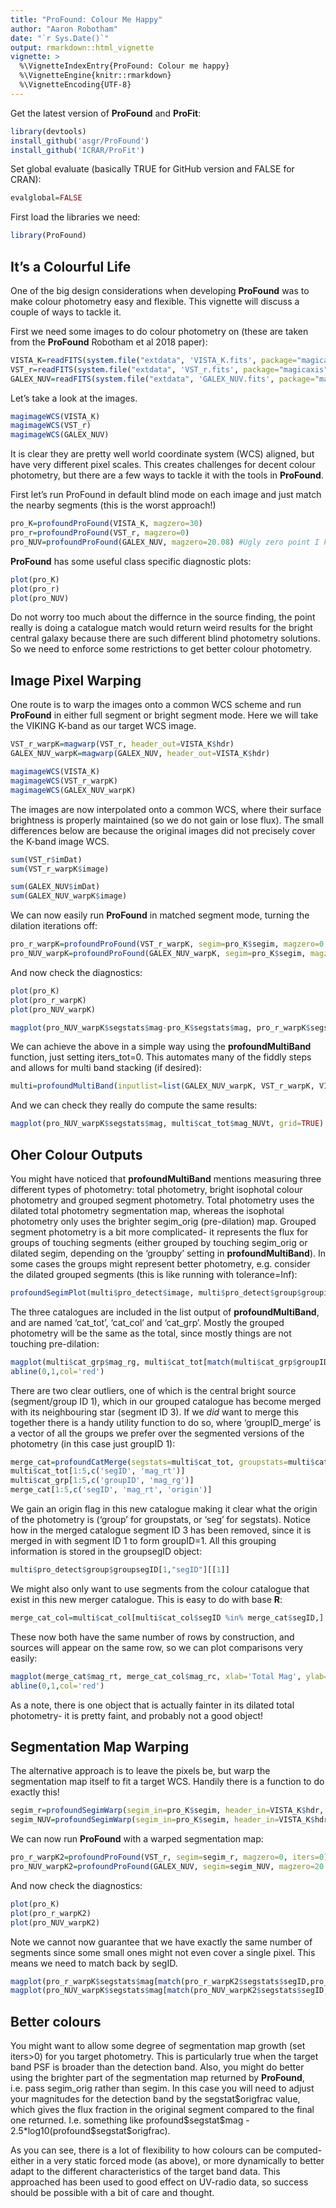 ```yaml
---
title: "ProFound: Colour Me Happy"
author: "Aaron Robotham"
date: "`r Sys.Date()`"
output: rmarkdown::html_vignette
vignette: >
  %\VignetteIndexEntry{ProFound: Colour me happy}
  %\VignetteEngine{knitr::rmarkdown}
  %\VignetteEncoding{UTF-8}
---
```


Get the latest version of **ProFound** and **ProFit**:

```r
library(devtools)
install_github('asgr/ProFound')
install_github('ICRAR/ProFit')
```

Set global evaluate (basically TRUE for GitHub version and FALSE for CRAN):

```r
evalglobal=FALSE
```

First load the libraries we need:

```r
library(ProFound)
```

## It's a Colourful Life

One of the big design considerations when developing **ProFound** was to make colour photometry easy and flexible. This vignette will discuss a couple of ways to tackle it.

First we need some images to do colour photometry on (these are taken from the **ProFound** Robotham et al 2018 paper):

```r
VISTA_K=readFITS(system.file("extdata", 'VISTA_K.fits', package="magicaxis"))
VST_r=readFITS(system.file("extdata", 'VST_r.fits', package="magicaxis"))
GALEX_NUV=readFITS(system.file("extdata", 'GALEX_NUV.fits', package="magicaxis"))
```

Let's take a look at the images.

```r
magimageWCS(VISTA_K)
magimageWCS(VST_r)
magimageWCS(GALEX_NUV)
```

It is clear they are pretty well world coordinate system (WCS) aligned, but have very different pixel scales. This creates challenges for decent colour photometry, but there are a few ways to tackle it with the tools in **ProFound**.

First let's run ProFound in default blind mode on each image and just match the nearby segments (this is the worst approach!)

```r
pro_K=profoundProFound(VISTA_K, magzero=30)
pro_r=profoundProFound(VST_r, magzero=0)
pro_NUV=profoundProFound(GALEX_NUV, magzero=20.08) #Ugly zero point I know- see Driver et al 2016 Table 3!
```

**ProFound** has some useful class specific diagnostic plots:

```r
plot(pro_K)
plot(pro_r)
plot(pro_NUV)
```

Do not worry too much about the differnce in the source finding, the point really is doing a catalogue match would return weird results for the bright central galaxy because there are such different blind photometry solutions. So we need to enforce some restrictions to get better colour photometry.

## Image Pixel Warping

One route is to warp the images onto a common WCS scheme and run **ProFound** in either full segment or bright segment mode. Here we will take the VIKING K-band as our target WCS image.

```r
VST_r_warpK=magwarp(VST_r, header_out=VISTA_K$hdr)
GALEX_NUV_warpK=magwarp(GALEX_NUV, header_out=VISTA_K$hdr)
```

```r
magimageWCS(VISTA_K)
magimageWCS(VST_r_warpK)
magimageWCS(GALEX_NUV_warpK)
```

The images are now interpolated onto a common WCS, where their surface brightness is properly maintained (so we do not gain or lose flux). The small differences below are because the original images did not precisely cover the K-band image WCS.

```r
sum(VST_r$imDat)
sum(VST_r_warpK$image)

sum(GALEX_NUV$imDat)
sum(GALEX_NUV_warpK$image)
```

We can now easily run **ProFound** in matched segment mode, turning the dilation iterations off:

```r
pro_r_warpK=profoundProFound(VST_r_warpK, segim=pro_K$segim, magzero=0, iters=0)
pro_NUV_warpK=profoundProFound(GALEX_NUV_warpK, segim=pro_K$segim, magzero=20.08, iters=0)
```

And now check the diagnostics:

```r
plot(pro_K)
plot(pro_r_warpK)
plot(pro_NUV_warpK)
```

```r
magplot(pro_NUV_warpK$segstats$mag-pro_K$segstats$mag, pro_r_warpK$segstats$mag-pro_K$segstats$mag, xlab='NUV-K', ylab='r-K')
```

We can achieve the above in a simple way using the **profoundMultiBand** function, just setting iters_tot=0. This automates many of the fiddly steps and allows for multi band stacking (if desired):

```r
multi=profoundMultiBand(inputlist=list(GALEX_NUV_warpK, VST_r_warpK, VISTA_K), magzero=c(20.08,0,30), iters_tot=0, detectbands='K', multibands=c('NUV','r','K'))
```

And we can check they really do compute the same results:

```r
magplot(pro_NUV_warpK$segstats$mag, multi$cat_tot$mag_NUVt, grid=TRUE)
```

## Oher Colour Outputs

You might have noticed that **profoundMultiBand** mentions measuring three different types of photometry: total photometry, bright isophotal colour photometry and grouped segment photometry. Total photometry uses the dilated total photometry segmentation map, whereas the isophotal photometry only uses the brighter segim_orig (pre-dilation) map. Grouped segment photometry is a bit more complicated- it represents the flux for groups of touching segments (either grouped by touching segim_orig or dilated segim, depending on the 'groupby' setting in **profoundMultiBand**). In some cases the groups might represent better photometry, e.g. consider the dilated grouped segments (this is like running with tolerance=Inf):

```r
profoundSegimPlot(multi$pro_detect$image, multi$pro_detect$group$groupim)
```

The three catalogues are included in the list output of **profoundMultiBand**, and are named 'cat_tot', 'cat_col' and 'cat_grp'. Mostly the grouped photometry will be the same as the total, since mostly things are not touching pre-dilation:

```r
magplot(multi$cat_grp$mag_rg, multi$cat_tot[match(multi$cat_grp$groupID, multi$cat_tot$segID),"mag_rt"], grid=TRUE, log='', xlab='Group Mag', ylab='Total Mag')
abline(0,1,col='red')
```

There are two clear outliers, one of which is the central bright source (segment/group ID 1), which in our grouped catalogue has become merged with its neighbouring star (segment ID 3). If we *did* want to merge this together there is a handy utility function to do so, where 'groupID_merge' is a vector of all the groups we prefer over the segmented versions of the photometry (in this case just groupID 1):

```r
merge_cat=profoundCatMerge(segstats=multi$cat_tot, groupstats=multi$cat_grp, groupsegID=multi$pro_detect$group$groupsegID, groupID_merge=1)
multi$cat_tot[1:5,c('segID', 'mag_rt')]
multi$cat_grp[1:5,c('groupID', 'mag_rg')]
merge_cat[1:5,c('segID', 'mag_rt', 'origin')]
```

We gain an origin flag in this new catalogue making it clear what the origin of the photometry is ('group' for groupstats, or 'seg' for segstats). Notice how in the merged catalogue segment ID 3 has been removed, since it is merged in with segment ID 1 to form groupID=1. All this grouping information is stored in the groupsegID object:

```r
multi$pro_detect$group$groupsegID[1,"segID"][[1]]
```

We might also only want to use segments from the colour catalogue that exist in this new merger catalogue. This is easy to do with base **R**:

```r
merge_cat_col=multi$cat_col[multi$cat_col$segID %in% merge_cat$segID,]
```

These now both have the same number of rows by construction, and sources will appear on the same row, so we can plot comparisons very easily:

```r
magplot(merge_cat$mag_rt, merge_cat_col$mag_rc, xlab='Total Mag', ylab='Colour Mag', grid=TRUE)
abline(0,1,col='red')
```

As a note, there is one object that is actually fainter in its dilated total photometry- it is pretty faint, and probably not a good object!

## Segmentation Map Warping

The alternative approach is to leave the pixels be, but warp the segmentation map itself to fit a target WCS. Handily there is a function to do exactly this!

```r
segim_r=profoundSegimWarp(segim_in=pro_K$segim, header_in=VISTA_K$hdr, header_out=VST_r$hdr)
segim_NUV=profoundSegimWarp(segim_in=pro_K$segim, header_in=VISTA_K$hdr, header_out=GALEX_NUV$hdr)
```

We can now run **ProFound** with a warped segmentation map:

```r
pro_r_warpK2=profoundProFound(VST_r, segim=segim_r, magzero=0, iters=0)
pro_NUV_warpK2=profoundProFound(GALEX_NUV, segim=segim_NUV, magzero=20.08, iters=0)
```

And now check the diagnostics:

```r
plot(pro_K)
plot(pro_r_warpK2)
plot(pro_NUV_warpK2)
```

Note we cannot now guarantee that we have exactly the same number of segments since some small ones might not even cover a single pixel. This means we need to match back by segID.

```r
magplot(pro_r_warpK$segstats$mag[match(pro_r_warpK2$segstats$segID,pro_r_warpK$segstats$segID)], pro_r_warpK2$segstats$mag, grid=TRUE, xlab='r Image Warp / mag', ylab='r Segim Warp / mag')
magplot(pro_NUV_warpK$segstats$mag[match(pro_NUV_warpK2$segstats$segID,pro_NUV_warpK$segstats$segID)], pro_NUV_warpK2$segstats$mag, grid=TRUE, xlab='NUV Image Warp / mag', ylab='NUV Segim Warp / mag')
```

## Better colours

You might want to allow some degree of segmentation map growth (set iters>0) for you target photometry. This is particularly true when the target band PSF is broader than the detection band. Also, you might do better using the brighter part of the segmentation map returned by **ProFound**, i.e. pass segim_orig rather than segim. In this case you will need to adjust your magnitudes for the detection band by the segstat$origfrac value, which gives the flux fraction in the original segment compared to the final one returned. I.e. something like profound\$segstat\$mag - 2.5*log10(profound\$segstat\$origfrac).

As you can see, there is a lot of flexibility to how colours can be computed- either in a very static forced mode (as above), or more dynamically to better adapt to the different characteristics of the target band data. This approached has been used to good effect on UV-radio data, so success should be possible with a bit of care and thought.
